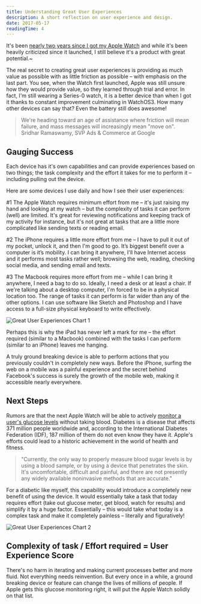 ```yaml
---
title: Understanding Great User Experiences
description: A short reflection on user experience and design.
date: 2017-05-17
readingTime: 4
---
```


It's been <a href="https://antonsten.com/hey-siri-whats-the-future-of-user-interfaces/" target="_blank">nearly two years since I got my Apple Watch</a> and while it's been heavily criticized since it launched, I still believe it's a product with great potential.~

The real secret to creating great user experiences is providing as much value as possible with as little friction as possible &#8211; with emphasis on the last part. You see, when the Watch first launched, Apple was still unsure how they would provide value, so they learned through trial and error. In fact, I'm still wearing a Series-0 watch, it is a better device than when I got it thanks to constant improvement culminating in WatchOS3. How many other devices can say that? Even the battery still does awesome!

> We're heading toward an age of assistance where friction will mean failure, and mass messages will increasingly mean "move on".<br />Sridhar Ramaswamy, SVP Ads & Commerce at Google

## Gauging Success

Each device has it's own capabilities and can provide experiences based on two things; the task complexity and the effort it takes for me to perform it &#8211; including pulling out the device.

Here are some devices I use daily and how I see their user experiences:

#1 The Apple Watch requires minimum effort from me &#8211; it's just raising my hand and looking at my watch &#8211; but the complexity of tasks it can perform (well) are limited. It's great for reviewing notifications and keeping track of my activity for instance, but it's not great at tasks that are a little more complicated like sending texts or reading email.

#2 The iPhone requires a little more effort from me &#8211; I have to pull it out of my pocket, unlock it, and then I'm good to go. It&#8217;s biggest benefit over a computer is it&#8217;s mobility. I can bring it anywhere, I'll have Internet access and it performs most tasks rather well; browsing the web, reading, checking social media, and sending email and texts.

#3 The Macbook requires more effort from me &#8211; while I can bring it anywhere, I need a bag to do so. Ideally, I need a desk or at least a chair. If we're talking about a desktop computer, I'm forced to be in a physical location too. The range of tasks it can perform is far wider than any of the other options. I can use software like Sketch and Photoshop and I have access to a full-size physical keyboard to write effectively.

![Great User Experiences Chart 1](userexperience-chart1-1024x576.png)

Perhaps this is why the iPad has never left a mark for me &#8211; the effort required (similar to a Macbook) combined with the tasks I can perform (similar to an iPhone) leaves me hanging.

A truly ground breaking device is able to perform actions that you previously couldn't in completely new ways. Before the iPhone, surfing the web on a mobile was a painful experience and the secret behind Facebook's success is surely the growth of the mobile web, making it accessible nearly everywhere.

## Next Steps

Rumors are that the next Apple Watch will be able to actively <a href="http://bgr.com/2017/05/15/apple-watch-fitness-glucose-monitoring/" target="_blank">monitor a user's glucose levels</a> without taking blood. Diabetes is a disease that affects 371 million people worldwide and, according to the International Diabetes Federation (IDF), 187 million of them do not even know they have it. Apple's efforts could lead to a historic achievement in the world of health and fitness.

>"Currently, the only way to properly measure blood sugar levels is by using a blood sample, or by using a device that penetrates the skin. It's uncomfortable, difficult and painful, and there are not presently any widely available noninvasive methods that are accurate."

For a diabetic like myself, this capability would introduce a completely new benefit of using the device. It would essentially take a task that today requires effort (take out glucose meter, get blood, watch for results) and simplify it by a huge factor. Essentially &#8211; this would take what today is a complex task and make it completely painless &#8211; literally and figuratively!

![Great User Experiences Chart 2](userexperience-chart2-1024x576.png)

## Complexity of task / Effort required = User Experience Score

There's no harm in iterating and making current processes better and more fluid. Not everything needs reinvention. But every once in a while, a ground breaking device or feature can change the lives of millions of people. If Apple gets this glucose monitoring right, it will put the Apple Watch solidly on that list.